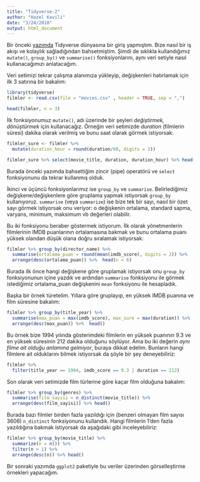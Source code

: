 ```yaml
---
title: "Tidyverse-2"
author: "Hazel Kavili"
date: "3/24/2018"
output: html_document
---
```


Bir önceki [yazımda](http://www.veridefteri.com/2018/03/03/tidyverse/) Tidyverse dünyasına bir giriş yapmıştım. Bize nasıl bir iş akışı ve kolaylık sağladığından bahsetmiştim. Şimdi de sıklıkla kullandığımız `mutate()`, `group_by()` ve `summarise()` fonksiyonlarını, aynı veri setiyle nasıl kullanacağımızı anlatacağım.

Veri setimizi tekrar çalışma alanımıza yükleyip, değişkenleri hatırlamak için ilk 3 satırına bir bakalım:
```r
library(tidyverse)
filmler <- read.csv(file = "movies.csv" , header = TRUE, sep = ",") 
```

```r
head(filmler, n = 3)
```

İlk fonksiyonumuz `mutate()`, adı üzerinde bir şeyleri *değiştirmek, dönüştürmek* için kullanacağız. Örneğin veri setimizde *duration* (filmlerin süresi) dakika olarak verilmiş ve bunu saat olarak görmek istiyorsak:

```r
filmler_sure <- filmler %>% 
  mutate(duration_hour = round(duration/60, digits = 2)) 

filmler_sure %>% select(movie_title, duration, duration_hour) %>% head(n=5)
```

Burada önceki yazımda bahsettiğim zincir (pipe) operatörü ve `select` fonksiyonunu da tekrar kullanmış olduk.

İkinci ve üçüncü fonksiyonlarımız ise `group_by` ve `summarise`. Belirlediğimiz değişkene/değişkenlere göre gruplama yapmak istiyorsak `group_by` kullanıyoruz. `summarise` (veya `summarize`) ise bize tek bir sayı, nasıl bir özet sayı görmek istiyorsak onu veriyor: o değişkenin ortalama, standard sapma, varyans, minimum, maksimum vb değerleri olabilir.

Bu iki fonksiyonu beraber göstermek istiyorum. İlk olarak yönetmenlerin filmlerinin IMDB puanlarının ortalamasına bakmak ve bunu ortalama puanı yüksek olandan düşük olana doğru sıralamak istiyorsak:

```r
filmler %>% group_by(director_name) %>% 
  summarise(ortalama_puan = round(mean(imdb_score), digits = 2)) %>% 
  arrange(desc(ortalama_puan)) %>%  head(n = 6)
```

Burada ilk önce hangi değişkene göre gruplamak istiyorsak onu `group_by` fonksiyonunun içine yazdık ve ardından `summarise` fonksiyonu ile görmek istediğimiz ortalama_puan değişkenini `mean` fonksiyonu ile hesapladık.

Başka bir örnek türetelim. Yıllara göre gruplayıp, en yüksek IMDB puanına ve film süresine bakalım:

```r
filmler %>% group_by(title_year) %>% 
  summarise(max_puan = max(imdb_score), max_sure = max(duration)) %>% 
  arrange(desc(max_puan)) %>%  head()
```

Bu örnek bize 1994 yılında gösterimdeki filmlerin en yüksek puanının 9.3 ve en yüksek süresinin 212 dakika olduğunu söylüyor. Ama bu iki değerin *aynı filme ait olduğu anlamına gelmiyor*, buraya dikkat edelim. Bunların hangi filmlere ait olduklarını bilmek istiyorsak da şöyle bir şey deneyebiliriz:

```r
filmler %>% 
  filter(title_year == 1994, imdb_score == 9.3 | duration == 212)
```

Son olarak veri setimizde film türlerine göre kaçar film olduğuna bakalım:

```r
filmler %>% group_by(genres) %>% 
  summarise(film_sayisi = n_distinct(movie_title)) %>%
  arrange(desc(film_sayisi)) %>% head()
```

Burada bazı filmler birden fazla yazıldığı için (benzeri olmayan film sayısı 3606) `n_distinct` fonksiyonunu kullandık. Hangi filmlerin 1'den fazla yazıldığına bakmak istiyorsak da aşağıdaki gibi inceleyebiliriz:

```r
filmler %>% group_by(movie_title) %>% 
  summarize(n = n()) %>%
  filter(n > 1) %>% 
  arrange(desc(n)) %>% head()
```

Bir sonraki yazımda `ggplot2` paketiyle bu veriler üzerinden görselleştirme örnekleri yapacağım.
